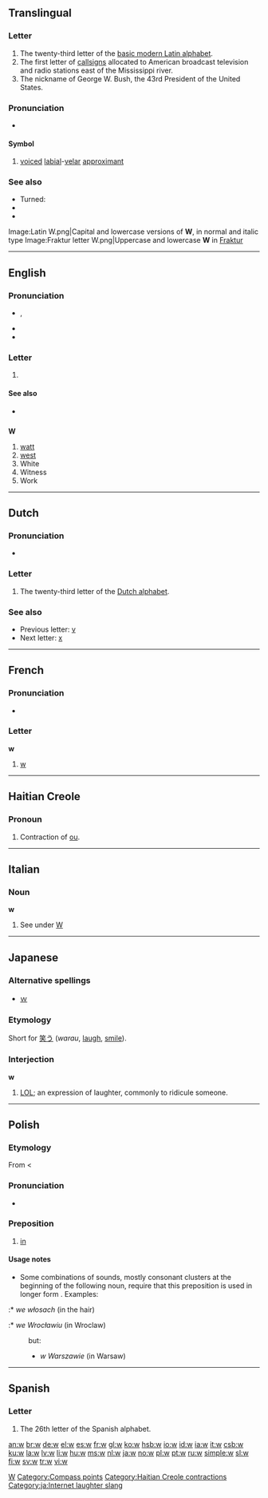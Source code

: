 {{Basic Latin character info|image=[[Image:Letter w.svg|50px]]|name=LATIN SMALL LETTER W|hex=77}}
{{also|W|ա|ⴍ|Appendix:Variations of "w"}}
==Translingual==
{{wikipedia}}

===Letter===
{{mul-letter|upper=W|lower=w|script=Latn}}

# The twenty-third letter of the [[Appendix:Latin script|basic modern Latin alphabet]].
# The first letter of [[callsign]]s allocated to American broadcast television and radio stations east of the Mississippi river.
# The nickname of George W. Bush, the 43rd President of the United States.

===Pronunciation===
* {{audio|Voiced_labio-velar_approximant.ogg|IPA}}

====Symbol====
{{infl|mul|symbol}}
# {{context|IPA}} [[voiced]] [[labial]]-[[velar]] [[approximant]]

===See also===
{{Latn-script}}
* Turned: {{unicode|[[ʍ]]}}
* {{unicode|[[Ƿ]]}}
* {{unicode|[[ʬ]]}}
{{Letter
|page=W
|NATO=Whiskey
|Morse=·––
|Character=W
|Braille=⠺
}}
<gallery caption="Letter styles" perrow=3>
Image:Latin W.png|Capital and lowercase versions of '''W''', in normal and italic type
Image:Fraktur letter W.png|Uppercase and lowercase '''W''' in [[Fraktur]]
</gallery>

[[Category:IPA symbols|W]]

----

==English==

===Pronunciation===
* {{IPA|/ˈdʌbljuː/|/'dʌbjə/}}, {{SAMPA|/"dVblju:/}}
: {{audio|en-us-w.ogg|Audio (US)}}
* {{IPA|/w/}}
* {{rhymes|ʌbjə}}

===Letter===
{{en-letter|upper=W|lower=w}}

# {{Latn-def|en|22|name=double U}}

====See also====
* {{list|en|Latin script letters}}

==={{abbreviation}}===
'''W'''

# [[watt]]
# [[west]]
# White
# Witness
# Work

[[Category:Compass points]]

----

==Dutch==

===Pronunciation===
* {{sense|letter name}} {{IPA|/ʋeː/|lang=nl}}

===Letter===
{{infl|nl|letter|lower case||upper case|W}}

# The twenty-third letter of the [[Dutch alphabet]].

===See also===
* Previous letter: [[v#Dutch|v]]
* Next letter: [[x#Dutch|x]]

----

==French==

===Pronunciation===
* {{IPA|lang=fr|[du.blə.ve]}}

===Letter===
'''w'''

# [[w#English|w]]

----

==Haitian Creole==

===Pronoun===
{{infl|ht|pronoun}}

# Contraction of [[ou#Haitian Creole|ou]].

[[Category:Haitian Creole contractions]]

----

==Italian==

===Noun===
'''w''' {{m|f|inv}}

# See under [[W#Italian|W]]

----

==Japanese==

===Alternative spellings===
* [[ｗ]]

===Etymology===
Short for [[笑う]] (''warau'', [[laugh]], [[smile]]).

===Interjection===
'''w'''

# {{context|internet|slang|lang=ja}} {{derogatory}} [[LOL]]; an expression of laughter, commonly to ridicule someone.

[[Category:ja:Internet laughter slang]]

----

==Polish==

===Etymology===
From {{proto|Slavic|vъ(n)|lang=pl}} < {{proto|Indo-European|h₁en|lang=pl}}

===Pronunciation===
* {{IPA|/v/|/f/|lang=pl}}

===Preposition===
{{infl|pl|preposition|with locative}}

# [[in]]

====Usage notes====
* Some combinations of sounds, mostly consonant clusters at the beginning of the following noun, require that this preposition is used in longer form {{l|pl|we}}. Examples:
:* ''we włosach'' (in the hair)
:* ''we Wrocławiu'' (in Wroclaw)
: but:
:* ''w Warszawie'' (in Warsaw)

----

==Spanish==

===Letter===
{{infl|es|letter|lower case||upper case|W}}

# The 26th letter of the Spanish alphabet.

[[an:w]]
[[br:w]]
[[de:w]]
[[el:w]]
[[es:w]]
[[fr:w]]
[[gl:w]]
[[ko:w]]
[[hsb:w]]
[[io:w]]
[[id:w]]
[[ia:w]]
[[it:w]]
[[csb:w]]
[[ku:w]]
[[la:w]]
[[lv:w]]
[[li:w]]
[[hu:w]]
[[ms:w]]
[[nl:w]]
[[ja:w]]
[[no:w]]
[[pl:w]]
[[pt:w]]
[[ru:w]]
[[simple:w]]
[[sl:w]]
[[fi:w]]
[[sv:w]]
[[tr:w]]
[[vi:w]]
